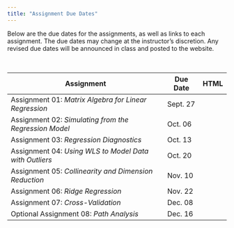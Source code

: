 ```yaml
---
title: "Assignment Due Dates"
---
```



Below are the due dates for the assignments, as well as links to each assignment. The due dates may change at the instructor's discretion. Any revised due dates will be announced in class and posted to the website. 

<br />

<table class="table">

<thead>
<tr>
<th style="width:70%;">Assignment</th>
<th style="width:10%;">Due Date</th>
<th style="width:10%;text-align:center">HTML</th>
</tr>
</thead>

<tbody>

<tr>
<td>Assignment 01: *Matrix Algebra for Linear Regression* 
  <!-- <span style="margin-left:20px; color:red;">*[Updated 09-09-2019]*</span> -->
</td>
<td>Sept. 27</td>
<td align="center" style="vertical-align:middle;">
  <a class = "my-link" href="assignments/assignment-01.html"><span class="fas fa-link"></span></a>
</td>
</tr>

<tr>
<td>Assignment 02: *Simulating from the Regression Model*</td>
<td>Oct. 06</td>
<td align="center" style="vertical-align:middle;">
  <a class = "my-link" href="assignments/assignment-02.html"><span class="fas fa-link"></span></a>
</td>
</tr>

<tr>
<td>Assignment 03: *Regression Diagnostics*</td>
<td>Oct. 13</td>
<td align="center" style="vertical-align:middle;">
  <a class = "my-link" href="assignments/assignment-03.html"><span class="fas fa-link"></span></a>
</td>
</tr>

<tr>
<td>Assignment 04: *Using WLS to Model Data with Outliers*</td>
<td>Oct. 20</td>
<td align="center" style="vertical-align:middle;">
  <a class = "my-link" href="assignments/assignment-04.html"><span class="fas fa-link"></span></a>
</td>
</tr>

<tr>
<td>Assignment 05: *Collinearity and Dimension Reduction*</td>
<td>Nov. 10</td>
<td align="center" style="vertical-align:middle;">
  <a class = "my-link" href="assignments/assignment-05.html"><span class="fas fa-link"></span></a>
</td>
</tr>

<tr>
<td>Assignment 06: *Ridge Regression*</td>
<td>Nov. 22</td>
<td align="center" style="vertical-align:middle;">
  <a class = "my-link" href="assignments/assignment-06.html"><span class="fas fa-link"></span></a>
</td>
</tr>

<tr>
<td>Assignment 07: *Cross-Validation*</td>
<td>Dec. 08</td>
<td align="center" style="vertical-align:middle;">
  <a class = "my-link" href="assignments/assignment-07.html"><span class="fas fa-link"></span></a>
</td>
</tr>

<tr>
<td>Optional Assignment 08: *Path Analysis*</td>
<td>Dec. 16</td>
<td align="center" style="vertical-align:middle;">
  <a class = "my-link" href="assignments/assignment-08.html"><span class="fas fa-link"></span></a>
</td>
</tr>


</tbody>
</table>





